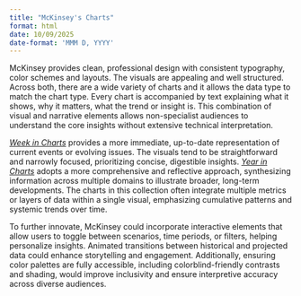 ---
title: "McKinsey's Charts"
format: html
date: 10/09/2025
date-format: 'MMM D, YYYY'
---

McKinsey provides clean, professional design with consistent typography, color schemes and layouts. The visuals are appealing and well structured. Across both, there are a wide variety of charts and it allows the data type to match the chart type. Every chart is accompanied by text explaining what it shows, why it matters, what the trend or insight is. This combination of visual and narrative elements allows non-specialist audiences to understand the core insights without extensive technical interpretation.

[*Week in Charts*](https://www.mckinsey.com/featured-insights/week-in-charts) provides a more immediate, up-to-date representation of current events or evolving issues. The visuals tend to be straightforward and narrowly focused, prioritizing concise, digestible insights. [*Year in Charts*](https://www.mckinsey.com/featured-insights/year-in-review/year-in-charts) adopts a more comprehensive and reflective approach, synthesizing information across multiple domains to illustrate broader, long-term developments. The charts in this collection often integrate multiple metrics or layers of data within a single visual, emphasizing cumulative patterns and systemic trends over time.

To further innovate, McKinsey could incorporate interactive elements that allow users to toggle between scenarios, time periods, or filters, helping personalize insights. Animated transitions between historical and projected data could enhance storytelling and engagement. Additionally, ensuring color palettes are fully accessible, including colorblind-friendly contrasts and shading, would improve inclusivity and ensure interpretive accuracy across diverse audiences.
